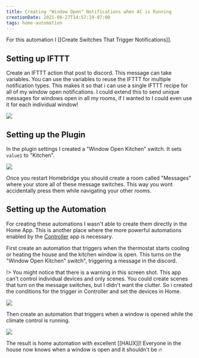```yaml
---
title: Creating "Window Open" Notifications when AC is Running
creationDate: 2021-06-27T14:57:19-07:00
tags: home-automation
---
```


<PostHeader slug="turning-off-lights-when-there-is-no-motion" />

For this automation I [[Create Switches That Trigger Notifications]].

## Setting up IFTTT

Create an IFTTT action that post to discord. This message can take variables. You can use the variables to reuse the IFTTT for multiple notification types. This makes it so that i can use a single IFTTT recipe for all of my window open notifications. I could extend this to send unique messages for windows open in all my rooms, if I wanted to I could even use it for each individual window!

![](/blog/open-notification-1.png)

## Setting up the Plugin

In the plugin settings I created a "Window Open Kitchen" switch. It sets `value1` to "Kitchen". 

![](/blog/open-notification-2.png)

Once you restart Homebridge you should create a room called "Messages" where your store all of these message switches. This way you wont accidentally press them while navigating your other rooms.

## Setting up the Automation

For creating these automations I wasn't able to create them directly in the Home App. This is another place where the more powerful automations enabled by the [Controller](https://controllerforhomekit.com) app is necessary.

First create an automation that triggers when the thermostat starts cooling or heating the house and the kitchen window is open. This turns on the "Window Open Kitchen" switch", triggering a message in the discord.

!> You might notice that there is a warning in this screen shot. This app can't control individual devices and only scenes. You could create scenes that turn on the message switches, but I didn't want the clutter. So i created the conditions for the trigger in Controller and set the devices in Home.

![](/blog/open-notification-3.png)

Then create an automation that triggers when a window is opened while the climate control is running.

![](/blog/open-notification-4.png)

The result is home automation with excellent [[HAUX]]! Everyone in the house now knows when a window is open and it shouldn't be :fire:

<BackLinks slug="turning-off-lights-when-there-is-no-motion" />

